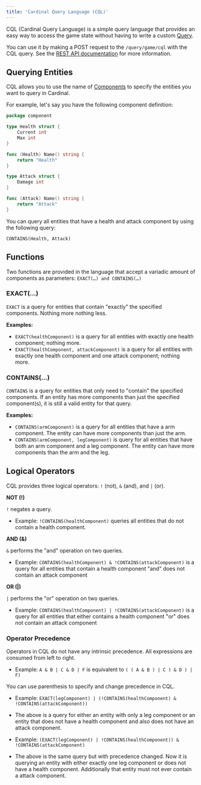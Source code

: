 ```yaml
---
title: 'Cardinal Query Language (CQL)'
---
```


CQL (Cardinal Query Language) is a simple query language that provides an easy way to access the game state without having to write a custom [Query](/cardinal/game/query).

You can use it by making a POST request to the `/query/game/cql` with the CQL query. See the [REST API documentation](/cardinal/rest/query-game-cql) for more information.

## Querying Entities

CQL allows you to use the name of [Components](/cardinal/game/component) to specify the entities you want to query in Cardinal.

For example, let's say you have the following component definition:

```go
package component

type Health struct {
    Current int
    Max int
}

func (Health) Name() string {
    return "Health"
}

type Attack struct {
    Damage int
}

func (Attack) Name() string {
    return "Attack"
}
```

You can query all entities that have a health and attack component by using the following query:

```
CONTAINS(Health, Attack)
```

## Functions

Two functions are provided in the language that accept a variadic amount of components as parameters: `EXACT(…) and CONTAINS(…)`

### EXACT(...)

`EXACT` is a query for entities that contain "exactly" the specified components. Nothing more nothing less.

**Examples:**

- `EXACT(healthComponent)` is a query for all entities with exactly one health component; nothing more.
- `EXACT(healthComponent, attackComponent)` is a query for all entities with exactly one health component and one attack component; nothing more.


### CONTAINS(...)

`CONTAINS` is a query for entities that only need to "contain" the specified components. If an entity has more components than just the specified component(s), it is still a valid entity for that query.

**Examples:**

- `CONTAINS(armComponent)` is a query for all entities that have a arm component. The entity can have more components than just the arm.
- `CONTAINS(armComponent, legComponent)` is query for all entities that have both an arm component and a leg component. The entity can have more components than the arm and the leg.


## Logical Operators

CQL provides three logical operators: `!` (not), `&` (and), and `|` (or).

**NOT (!)**

`!` negates a query.
- Example: `!CONTAINS(healthComponent)` queries all entities that do not contain a health component.

**AND (&)**

`&` performs the "and" operation on two queries.
- Example: `CONTAINS(healthComponent) & !CONTAINS(attackComponent)` is a query for all entities that contain a health component "and" does not contain an attack component

**OR (|)**

`|` performs the "or" operation on two queries.
- Example: `CONTAINS(healthComponent) | !CONTAINS(attackComponent)` is a query for all entities that either contains a health component "or" does not contain an attack component

### Operator Precedence

Operators in CQL do not have any intrinsic precedence. All expressions are consumed from left to right.
- Example: `A & B | C & D | F`  is equivalent to `( ( A & B ) | C ) & D ) | F)`

You can use parenthesis to specify and change precedence in CQL.
- Example: `EXACT(legComponent) | (!CONTAINS(healthComponent) & !CONTAINS(attackComponent))`
- The above is a query for either an entity with only a leg component or an entity that does not have a health component and also does not have an attack component.

- Example: `(EXACT(legComponent) | !CONTAINS(healthComponent)) & !CONTAINS(attackComponent)`
- The above is the same query but with precedence changed. Now it is querying an entity with either exactly one leg component or does not have a health component. Additionally that entity must not ever contain a attack component.
